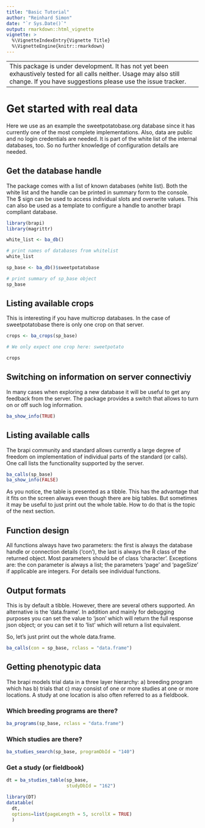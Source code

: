 ```yaml
---
title: "Basic Tutorial"
author: "Reinhard Simon"
date: "`r Sys.Date()`"
output: rmarkdown::html_vignette
vignette: >
  %\VignetteIndexEntry{Vignette Title}
  %\VignetteEngine{knitr::rmarkdown}
---
```


--------------------------------------------------------------
This package is under development. It has not yet been exhaustively tested for all calls neither. Usage may also still change. If you have suggestions please use the issue tracker.
--------------------------------------------------------------

# Get started with real data

Here we use as an example the sweetpotatobase.org database since it has currently one of the most complete implementations. Also, data are public and no login credentials are needed. It is part of the white list of the internal databases, too. So no further knowledge of configuration details are needed.

## Get the database handle

The package comes with a list of known databases (white list). Both the white list and the handle can be printed in summary form to the console.
The $ sign can be used to access individual slots and overwrite values. This can also be used as a template to configure a handle to another brapi compliant database.

```r

library(brapi)
library(magrittr)

white_list <- ba_db()

# print names of databases from whitelist
white_list

sp_base <- ba_db()$sweetpotatobase

# print summary of sp_base object
sp_base

```

## Listing available crops

This is interesting if you have multicrop databases. In the case of sweetpotatobase there is only one crop on that server.

```r
crops <- ba_crops(sp_base)

# We only expect one crop here: sweetpotato

crops

```

## Switching on information on server connectiviy

In many cases when exploring a new database it will be useful to get any feedback from the server. The package provides a switch that allows to turn on or off such log information.

```r
ba_show_info(TRUE)
```

## Listing available calls

The brapi community and standard allows currently a large degree of freedom on implementation of individual parts of the standard (or calls). One call lists the functionality supported by the server.

```r
ba_calls(sp_base)
ba_show_info(FALSE)
```

As you notice, the table is presented as a tibble. This has the advantage that it fits on the screen always even though there are big tables. But sometimes it may be useful to just print out the whole table. How to do that is the topic of the next section.

## Function design

All functions always have two parameters: the first is always the database handle or connection details ('con'), the last is always the R class of the returned object. Most parameters should be of class 'character'. Exceptions are: the con parameter is always a list; the parameters 'page' and 'pageSize' if applicable are integers. For details see individual functions.

## Output formats
This is by default a tibble. However, there are several others supported. An alternative is the 'data.frame'. In addition and mainly for debugging purposes you can set the value to 'json' which will return the full response json object; or you can set it to 'list' which will return a list equivalent.

So, let's just print out the whole data.frame.
```r
ba_calls(con = sp_base, rclass = "data.frame")
```

## Getting phenotypic data

The brapi models trial data in a three layer hierarchy: a) breeding program which has b) trials that c) may consist of one or more studies at one or more locations. A study at one location is also often referred to as a fieldbook.

### Which breeding programs are there?

```r
ba_programs(sp_base, rclass = "data.frame")
```


### Which studies are there?

```r
ba_studies_search(sp_base, programDbId = "140")
```

### Get a study (or fieldbook)

```r
dt = ba_studies_table(sp_base, 
                      studyDbId = "162")
```

```r
library(DT)
datatable(
  dt,
  options=list(pageLength = 5, scrollX = TRUE)
  )
```











